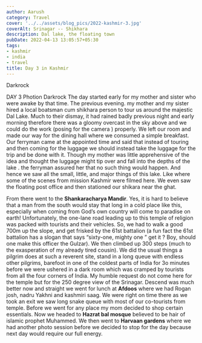 ```yaml
---
author: Aarush
category: Travel
cover: '../../assets/blog_pics/2022-kashmir-3.jpg'
coverAlt: Srinagar -- Shikhara
description: Dal lake, the floating town
pubDate: 2022-04-13 13:05:57+05:30
tags:
- kashmir
- india
- travel
title: Day 3 in Kashmir
---
```


Darkrock

 DAY 3
Photion Darkrock
The day started early for my mother and sister who were awake by that time. The previous evening. my mother and my sister hired a local boatsman cum shikhara person to tour us around the majestic Dal Lake. Much to their dismay, it had rained badly previous night and early morning therefore there was a gloomy overcast in the sky above and we could do the work (posing for the camera ) properly. We left our room and made our way for the dining hall where we consumed a simple breakfast. Our ferryman came at the appointed time and said that instead of touring and then coming for the luggage we should instead take the luggage for the trip and be done with it. Though my mother was little apprehensive of the idea and thought the luggage might tip over and fall into the depths of the lake . the ferryman assured her that no such thing would happen. And hence we saw all the small, little, and major things of this lake. Like where some of the scenes from mission Kashmir were filmed here. We even saw the floating post office and then stationed our shikara near the ghat.      

From there went to the **Shankaracharya Mandir**. Yes, it is hard to believe that a man from the south would stay that long in a cold place like this, especially when coming from God’s own country will come to paradise on earth! Unfortunately, the one-lane road leading up to this temple of religion was packed with tourists and their vehicles. So, we had to walk a good 700m up the slope, and get frisked by the 61st battalion (a fun fact the 61st battalion has a slogan that says “sixty-one, mighty one ”  get it ? Boy, should one make this officer the Gulzar). We then climbed up 300 steps (much to the exasperation of my already tired cousin). We did the usual things a pilgrim does at such a reverent site, stand in a long queue with endless other pilgrims, barefoot in one of the coldest parts of India for 3o minutes before we were ushered in a dark room which was cramped by tourists from all the four corners of India. My humble request do not come here for the temple but for the 250 degree view of the Srinagar. Descend was much better now and straight we went for lunch at **Afdoos** where we had Rogan josh, nadru Yakhni and kashmiri saag. We were right on time there as we took an exit we saw long snake queue with most of our co-tourists from temple. Before we went for any place my mom decided to shop certain essentials. Now we headed to **Hazrat bal mosque** believed to be hair of islamic prophet Muhammed. We then went to **Harvaan gardens** where we had another photo session before we decided to stop for the day because next day would require our full energy.
